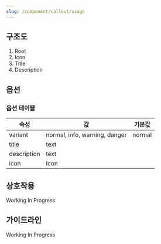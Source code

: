 ```yaml
---
slug: /component/callout/usage
---
```


## 구조도

1. Root
2. Icon
3. Title
4. Description

## 옵션

### 옵션 테이블

| 속성        | 값                            | 기본값 |
| ----------- | ----------------------------- | ------ |
| variant     | normal, info, warning, danger | normal |
| title       | text                          |        |
| description | text                          |        |
| icon        | Icon                          |        |

## 상호작용

Working In Progress

## 가이드라인

Working In Progress
